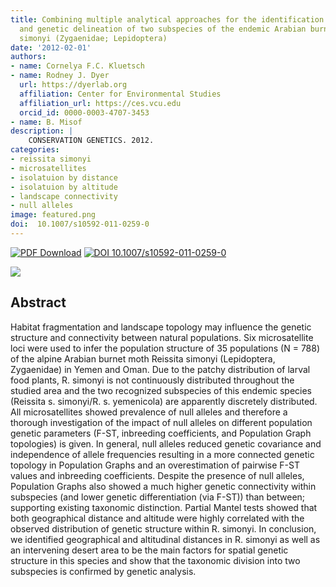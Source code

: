 ```yaml
---
title: Combining multiple analytical approaches for the identification of population structure
  and genetic delineation of two subspecies of the endemic Arabian burnet moth Reissita
  simonyi (Zygaenidae; Lepidoptera)
date: '2012-02-01'
authors:
- name: Cornelya F.C. Kluetsch
- name: Rodney J. Dyer
  url: https://dyerlab.org
  affiliation: Center for Environmental Studies
  affiliation_url: https://ces.vcu.edu
  orcid_id: 0000-0003-4707-3453
- name: B. Misof
description: |
    CONSERVATION GENETICS. 2012.  
categories: 
- reissita simonyi
- microsatellites
- isolatuion by distance
- isolatuion by altitude
- landscape connectivity
- null alleles
image: featured.png
doi:  10.1007/s10592-011-0259-0
---
```


 [![PDF Download](https://img.shields.io/badge/PDF-21B02C.svg)](https://drive.google.com/open?id=0B0T81CzLjtfPMkxsUU5ETFVnM0U) [![ DOI 10.1007/s10592-011-0259-0](https://img.shields.io/badge/DOI-474747.svg)](https://doi.org/10.1007/s10592-011-0259-0)

![]( featured.png )

## Abstract

Habitat fragmentation and landscape topology may influence the genetic structure and connectivity between natural populations. Six microsatellite loci were used to infer the population structure of 35 populations (N = 788) of the alpine Arabian burnet moth Reissita simonyi (Lepidoptera, Zygaenidae) in Yemen and Oman. Due to the patchy distribution of larval food plants, R. simonyi is not continuously distributed throughout the studied area and the two recognized subspecies of this endemic species (Reissita s. simonyi/R. s. yemenicola) are apparently discretely distributed. All microsatellites showed prevalence of null alleles and therefore a thorough investigation of the impact of null alleles on different population genetic parameters (F-ST, inbreeding coefficients, and Population Graph topologies) is given. In general, null alleles reduced genetic covariance and independence of allele frequencies resulting in a more connected genetic topology in Population Graphs and an overestimation of pairwise F-ST values and inbreeding coefficients. Despite the presence of null alleles, Population Graphs also showed a much higher genetic connectivity within subspecies (and lower genetic differentiation (via F-ST)) than between; supporting existing taxonomic distinction. Partial Mantel tests showed that both geographical distance and altitude were highly correlated with the observed distribution of genetic structure within R. simonyi. In conclusion, we identified geographical and altitudinal distances in R. simonyi as well as an intervening desert area to be the main factors for spatial genetic structure in this species and show that the taxonomic division into two subspecies is confirmed by genetic analysis.
